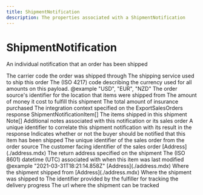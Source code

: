 ```yaml
---
title: ShipmentNotification
description: The properties associated with a ShipmentNotification
---
```


ShipmentNotification
===============================================
An individual notification that an order has been shipped

<Reference>
  <Field name="carrier_code" type="string" nullable={true}>
    <Description>
      The carrier code the order was shipped through
    </Description>
  </Field>
  <Field name="carrier_service_code" type="string" nullable={true}>
    <Description>
      The shipping service used to ship this order
    </Description>
  </Field>
  <Field name="currency" type="string" nullable={true}>
    <Description>
      The (ISO 4217) code describing the currency used for all amounts on this payload. @example "USD", "EUR", "NZD"
    </Description>
  </Field>
  <Field name="ext_location_id" type="string" nullable={true}>
    <Description>
      The order source's identifier for the location that items were shipped from
    </Description>
  </Field>
  <Field name="fulfillment_cost" type="number" nullable={true}>
    <Description>
      The amount of money it cost to fulfill this shipment
    </Description>
  </Field>
  <Field name="insurance_cost" type="number" nullable={true}>
    <Description>
      The total amount of insurance purchased
    </Description>
  </Field>
  <Field name="integration_context" type="any" nullable={false}>
    <Description>
      The integration context specified on the ExportSalesOrders response
    </Description>
  </Field>
  <Field name="items" nullable={false}>
    <Type>
      ShipmentNotificationItem[]
    </Type>
    <Description>
      The items shipped in this shipment
    </Description>
  </Field>
  <Field name="notes" nullable={true}>
    <Type>
      Note[]
    </Type>
    <Description>
      Additional notes associated with this notification or its sales order
    </Description>
  </Field>
  <Field name="notification_id" type="string" nullable={false}>
    <Description>
      A unique identifier to correlate this shipment notification with its result in the response
    </Description>
  </Field>
  <Field name="notify_buyer" type="boolean" nullable={true}>
    <Description>
      Indicates whether or not the buyer should be notified that this item has been shipped
    </Description>
  </Field>
  <Field name="order_id" type="string" nullable={false}>
    <Description>
      The unique identifier of the sales order from the order source
    </Description>
  </Field>
  <Field name="order_number" type="string" nullable={true}>
    <Description>
      The customer facing identifier of the sales order
    </Description>
  </Field>
  <Field name="return_address" nullable={true}>
    <Type>
      [Address](./address.mdx)
    </Type>
    <Description>
      The return address specified on the shipment
    </Description>
  </Field>
  <Field name="ship_date" type="string" nullable={true}>
    <Description>
      The (ISO 8601) datetime (UTC) associated with when this item was last modified @example "2021-03-31T18:21:14.858Z"
    </Description>
  </Field>
  <Field name="ship_from" nullable={true}>
    <Type>
      [Address](./address.mdx)
    </Type>
    <Description>
      Where the shipment shipped from
    </Description>
  </Field>
  <Field name="ship_to" nullable={true}>
    <Type>
      [Address](./address.mdx)
    </Type>
    <Description>
      Where the shipment was shipped to
    </Description>
  </Field>
  <Field name="tracking_number" type="string" nullable={true}>
    <Description>
      The identifier provided by the fulfiller for tracking the delivery progress
    </Description>
  </Field>
  <Field name="tracking_url" type="string" nullable={true}>
    <Description>
      The url where the shipment can be tracked
    </Description>
  </Field>
</Reference>